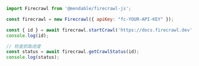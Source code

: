 ```js Node（Node.js）
import Firecrawl from '@mendable/firecrawl-js';

const firecrawl = new Firecrawl({ apiKey: "fc-YOUR-API-KEY" });

const { id } = await firecrawl.startCrawl('https://docs.firecrawl.dev', { limit: 10 });
console.log(id);

// 检查抓取进度
const status = await firecrawl.getCrawlStatus(id);
console.log(status);

```
